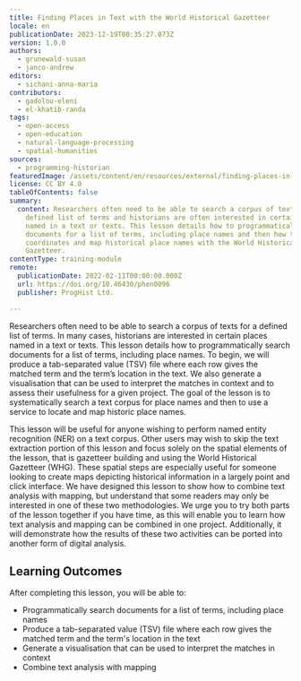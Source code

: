 ```yaml
---
title: Finding Places in Text with the World Historical Gazetteer
locale: en
publicationDate: 2023-12-19T00:35:27.073Z
version: 1.0.0
authors:
  - grunewald-susan
  - janco-andrew
editors:
  - sichani-anna-maria
contributors:
  - gadolou-eleni
  - el-khatib-randa
tags:
  - open-access
  - open-education
  - natural-language-processing
  - spatial-humanities
sources:
  - programming-historian
featuredImage: /assets/content/en/resources/external/finding-places-in-text-with-the-world-historical-gazetteer/image.jpg
license: CC BY 4.0
tableOfContents: false
summary:
  content: Researchers often need to be able to search a corpus of texts for a
    defined list of terms and historians are often interested in certain places
    named in a text or texts. This lesson details how to programmatically search
    documents for a list of terms, including place names and then how to obtain
    coordinates and map historical place names with the World Historical
    Gazetteer.
contentType: training-module
remote:
  publicationDate: 2022-02-11T00:00:00.000Z
  url: https://doi.org/10.46430/phen0096
  publisher: ProgHist Ltd.

---
```

Researchers often need to be able to search a corpus of texts for a defined list of terms. In many cases, historians are interested in certain places named in a text or texts. This lesson details how to programmatically search documents for a list of terms, including place names. To begin, we will produce a tab-separated value (TSV) file where each row gives the matched term and the term’s location in the text. We also generate a visualisation that can be used to interpret the matches in context and to assess their usefulness for a given project. The goal of the lesson is to systematically search a text corpus for place names and then to use a service to locate and map historic place names. 

This lesson will be useful for anyone wishing to perform named entity recognition (NER) on a text corpus. Other users may wish to skip the text extraction portion of this lesson and focus solely on the spatial elements of the lesson, that is gazetteer building and using the World Historical Gazetteer (WHG). These spatial steps are especially useful for someone looking to create maps depicting historical information in a largely point and click interface. We have designed this lesson to show how to combine text analysis with mapping, but understand that some readers may only be interested in one of these two methodologies. We urge you to try both parts of the lesson together if you have time, as this will enable you to learn how text analysis and mapping can be combined in one project. Additionally, it will demonstrate how the results of these two activities can be ported into another form of digital analysis.

## Learning Outcomes

After completing this lesson, you will be able to:

- Programmatically search documents for a list of terms, including place names
- Produce a tab-separated value (TSV) file where each row gives the matched term and the term's location in the text
- Generate a visualisation that can be used to interpret the matches in context
- Combine text analysis with mapping

<ExternalResource title="Interested in learning more?" subtitle="Check out this lesson on Programming Historian's website" url="https://doi.org/10.46430/phen0096" />